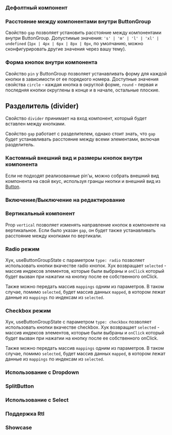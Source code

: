 

### Дефолтный компонент

<Example
    component={ButtonGroupDefault}
    source={defaultButtonGroupSource}
/>

### Расстояние между компонентами внутри ButtonGroup

Свойство `gap` позволяет установить расстояние между компонентами внутри ButtonGroup. Допустимые значения: `'s' | 'm' | 'l' | 'xl' | undefined` (`1px | 4px | 6px | 8px | 0px`, по умолчанию, можно сконфигурировать другие значения через вашу тему).

<Example
    component={ButtonGroupGap}
    source={gapButtonGroupSource}
/>

### Форма кнопок внутри компонента

Свойство `pin` у ButtonGroup позволяет устанавливать форму для каждой кнопки в зависимости от ее порядкого номера.
Доступные значения свойства `circle` - каждая кнопка в округлой форме, `round` - первая и последняя кнопки округлены в конце и в начале, остальные плоские.

<Example
    component={ButtonGroupPin}
    source={pinButtonGroupSource}
/>

## Разделитель (divider)

Свойство `divider` принимает на вход компонент, который будет вставлен между кнопками.

Свойство `gap` работает с разделителем, однако стоит знать, что `gap` будет устанавливать расстояние между всеми элементами, включая разделитель.

<Example
    component={ButtonGroupDivider}
    source={dividerButtonGroupSource}
/>

### Кастомный внешний вид и размеры кнопок внутри компонента

Если не подходят реализованные pin'ы, можно собрать внешний вид компонента на свой вкус, используя гранцы нкопки и внешний вид из [Button](/components/button/examples/#границы-кнопки).

<Example
    component={ButtonGroupView}
    source={viewButtonGroupSource}
/>

### Включение/Выключение на редактирование

<Example
    component={ButtonGroupDisabled}
    source={disabledButtonGroupSource}
/>

### Вертикальный компонент

Prop `vertical` позволяет изменять направление кнопок в компоненте на вертикальное. Если было указан `gap`, он будет также устанавливать расстояние между кнопками по вертикали.

<Example
    component={ButtonGroupVertical}
    source={verticalButtonGroupSource}
/>

### Radio режим

Хук, useButtonGroupState с параметром `type: radio` позволяет использовать кнопки вкачестве radio кнопок. Хук возвращает `selected` - массив индексов элементов, которые были выбраны и `onClick` который будет вызван при нажатии на кнопку после ее собственного onClick.

Также можно передать массив `mappings` одним из параметров. В таком случае, помимо `selected`, будет массив данных `mapped`, в котором лежат данные из `mappings` по индексам из `selected`.

<Example
    component={ButtonGroupRadio}
    source={radioButtonGroupSource}
/>

### Checkbox режим

Хук, useButtonGroupState с параметром `type: checkbox` позволяет использовать кнопки вкачестве checkbox. Хук возвращает `selected` - массив индексов элементов, которые были выбраны и `onClick` который будет вызван при нажатии на кнопку после ее собственного onClick.

Также можно передать массив `mappings` одним из параметров. В таком случае, помимо `selected`, будет массив данных `mapped`, в котором лежат данные из `mappings` по индексам из `selected`.

<Example
    component={ButtonGroupCheckbox}
    source={checkboxButtonGroupSource}
/>

### Использование с Dropdown

<Example
    component={ButtonGroupDropDown}
    source={dropDownButtonGroupSource}
/>

### SplitButton

<Example
    component={ButtonGroupSplitButton}
    source={splitButtonButtonGroupSource}
    height={300}
/>

### Использование с Select

<Example
    component={ButtonGroupSelect}
    source={selectButtonGroupSource}
    height={300}
/>

### Поддержка Rtl

<Example
    component={ButtonGroupRtl}
    source={rtlButtonGroupSource}
/>

### Showcase

<Example
    component={ButtonGroupShowcase}
/>
